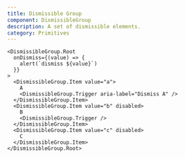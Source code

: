 ```yaml
---
title: Dismissible Group
component: DismissibleGroup
description: A set of dismissible elements.
category: Primitives
---
```


```tsx preview
<DismissibleGroup.Root
  onDismiss={(value) => {
    alert(`dismiss ${value}`)
  }}
>
  <DismissibleGroup.Item value="a">
    A
    <DismissibleGroup.Trigger aria-label="Dismiss A" />
  </DismissibleGroup.Item>
  <DismissibleGroup.Item value="b" disabled>
    B
    <DismissibleGroup.Trigger />
  </DismissibleGroup.Item>
  <DismissibleGroup.Item value="c" disabled>
    C
  </DismissibleGroup.Item>
</DismissibleGroup.Root>
```
